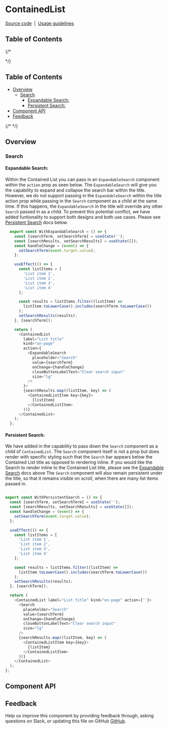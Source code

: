 
# ContainedList

[Source code](https://github.com/carbon-design-system/carbon/tree/main/packages/react/src/components/ContainedList)
&nbsp;|&nbsp;
[Usage guidelines](https://carbondesignsystem.com/components/contained-list/usage/)

## Table of Contents

{/* <!-- START doctoc generated TOC please keep comment here to allow auto update -->
<!-- DON'T EDIT THIS SECTION, INSTEAD RE-RUN doctoc TO UPDATE --> */}
## Table of Contents

- [Overview](#overview)
  - [Search](#search)
    - [Expandable Search:](#expandable-search)
    - [Persistent Search:](#persistent-search)
- [Component API](#component-api)
- [Feedback](#feedback)

{/* <!-- END doctoc generated TOC please keep comment here to allow auto update --> */}

## Overview

<Preview>
  <Story id="components-containedlist--default" />
</Preview>

### Search

#### Expandable Search:
Within the Contained List you can pass in an `ExpandableSearch` component within the `action` prop as seen below.
The `ExpandableSearch` will give you the capability to expand and collapse the search bar within the title.
However, we do not support passing in the `ExpandableSearch` within the title action prop while passing in the `Search` component
as a child at the same time. If this happens, the `ExpandableSearch` in the title will override any other `Search` passed in as a child.
To prevent this potential conflict, we have added funtionality to support both designs and both use cases. Please see [Persistent Search](#persistent-search) docs below.

```js
  export const WithExpandableSearch = () => {
    const [searchTerm, setSearchTerm] = useState('');
    const [searchResults, setSearchResults] = useState([]);
    const handleChange = (event) => {
      setSearchTerm(event.target.value);
    };

    useEffect(() => {
      const listItems = [
        'List item 1',
        'List item 2',
        'List item 3',
        'List item 4'
      ];

      const results = listItems.filter((listItem) =>
        listItem.toLowerCase().includes(searchTerm.toLowerCase())
      );
      setSearchResults(results);
    }, [searchTerm]);

    return (
      <ContainedList
        label="List title"
        kind="on-page"
        action={
          <ExpandableSearch
            placeholder="Search"
            value={searchTerm}
            onChange={handleChange}
            closeButtonLabelText="Clear search input"
            size="lg"
          />
        }>
        {searchResults.map((listItem, key) => (
          <ContainedListItem key={key}>
            {listItem}
          </ContainedListItem>
        ))}
      </ContainedList>
    );
  };
```
<Preview>
  <Story id="components-containedlist--with-expandable-search" />
</Preview>

#### Persistent Search:
We have added in the capability to pass down the `Search` component as a child of `ContainedList`.
The `Search` component itself is not a prop but does render with specific styling such that the `Search` bar appears below the Contained List title as opposed to rendering inline.
If you would like the Search to render inline to the Contained List title, please see the [Expandable Search](#expandable-search) docs above
The `Search` component will also remain persistent under the title, so that it remains visible on scroll, when there are many list items passed in.

```js

export const WithPersistentSearch = () => {
  const [searchTerm, setSearchTerm] = useState('');
  const [searchResults, setSearchResults] = useState([]);
  const handleChange = (event) => {
    setSearchTerm(event.target.value);
  };

  useEffect(() => {
    const listItems = [
      'List item 1',
      'List item 2',
      'List item 3',
      'List item 4'
    ];

    const results = listItems.filter((listItem) =>
      listItem.toLowerCase().includes(searchTerm.toLowerCase())
    );
    setSearchResults(results);
  }, [searchTerm]);

  return (
    <ContainedList label="List title" kind="on-page" action={''}>
      <Search
        placeholder="Search"
        value={searchTerm}
        onChange={handleChange}
        closeButtonLabelText="Clear search input"
        size="lg"
      />
      {searchResults.map((listItem, key) => (
        <ContainedListItem key={key}>
          {listItem}
        </ContainedListItem>
      ))}
    </ContainedList>
  );
};

```

<Preview>
  <Story id="components-containedlist--with-persistent-search" />
</Preview>

## Component API

<Props />

## Feedback

Help us improve this component by providing feedback through, asking questions
on Slack, or updating this file on GitHub
[GitHub](https://github.com/carbon-design-system/carbon/edit/main/packages/react/src/components/ContainedList/ContainedList.mdx).
